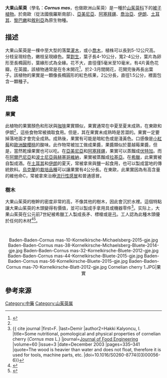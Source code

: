 {{medical}}
{{speciesbox
|name = 大果山茱萸
| image = CornusMas Fruits 01.jpg
| image_caption = 大果山茱萸的樹葉和果實
| genus = Cornus
| species = mas
| authority = [[Carl_Linnaeus|L.]]|range_map = Cornus mas range.svg
|synonyms_ref=
|synonyms={{collapsible list|bullets = true
|''Cornus erythrocarpa'' <small>St.-Lag.</small>
|''Cornus flava'' <small>Steud.</small>
|''Cornus homerica'' <small>Bubani</small>
|''Cornus mascula'' <small>L.</small>
|''Cornus nudiflora'' <small>Dumort.</small>
|''Cornus praecox'' <small>Stokes</small>
|''Cornus vernalis'' <small>Salisb.</small>
|''Eukrania mascula'' <small>(L.) Merr.</small>
|''Macrocarpium mas'' <small>(L.) Nakai</small>
}}}}
'''大果山茱萸'''（學名：'''''Cornus mas'''''，也做歐洲山茱萸）是一種於[[山茱萸科|山茱萸科]]下的[[被子植物|被子植物]]。於南歐（從法國俄羅斯南部）、[[亞美尼亞|亞美尼亞]]、[[阿塞拜疆|阿塞拜疆]]、[[喬治亞|喬治亞]]、[[伊朗|伊朗]]、[[土耳其|土耳其]]、[[黎巴嫩|黎巴嫩]]和[[敘利亞|敘利亞]]為原生物種。

== 描述 ==
大果山茱萸是一棵中至大型的落葉[[灌木|灌木]]，或小[[喬木|喬木]]，植株可以長到5-12公尺高。分枝呈現棕色，嫩枝呈現綠色。葉[[葉#对生|對生]]，葉子長4-10公分，寬2-4公分，葉片為卵形至長橢圓形，葉緣形式為全緣。花不大，直徑僅5毫米至10毫米，有4片黃色花瓣。在英國，該植物通常是在冬末開花<ref name=oxford>{{cite book |last=Nicholson |first=B.E. |last2=Wallis |first2=Michael |year=1963 |title=The Oxford Book of Garden Flowers |url= |location=London |publisher=Oxford University Press |page= |isbn=1131802403 }}</ref>，於2-3月間開花，花開完後再長出葉子。該植物的果實是一顆像長橢圓形的紅色核果，2公分長，直徑1.5公分，裡面包含一顆種子。

== 用處 ==
=== 果實 ===
此植物的果實顏色和形狀與[[咖啡|咖啡]]果實類似，果實通常在中夏至夏末成熟，在東歐和伊朗<ref name=oxford/>，這些食物常被摘取食用。但是，其在果實未成熟時是苦澀的。果實一定要掉落地面才會完全成熟。成熟後，果實有可能是暗紅色或是淺黃色。口感像是[[小紅莓|小紅莓]]和[[歐洲酸櫻桃|歐洲酸櫻桃]]的酸味。此作物常被加工做成果醬，果醬類似於蔓越莓果醬，但是，當然乾燥果實也可以吃。在[[亞美尼亞|亞美尼亞]]和[[阿塞拜疆|阿塞拜疆]]，果實可以蒸餾成[[伏特加|伏特加]]。而在[[阿爾巴尼亞|阿爾巴尼亞]]和[[波士尼亞與赫塞哥維納|波士尼亞與赫塞哥維納]]，果實被蒸餾成[[拉基亞|拉基亞]]。在[[希臘|希臘]]，此果實被自製成酒。在[[土耳其|土耳其]]和[[伊朗|伊朗]]的夏天，常被拿來與鹽一起食用，也可以製成當地的傳統飲料。[[烏克蘭|烏克蘭]]的[[栽培品種|栽培品種]]可以讓果實有4公分長。在東歐，此果實因為有高含量的維他命C，常被拿來治療[[流行性感冒|流行性感冒]]和普通感冒。

=== 樹木 ===
大果山茱萸的樹幹的密度非常的高，不像其他的樹木，因此會沉於水裡。這個特點讓大果山茱萸的木頭變得有價值，並可以製成手拿用具或機器零件<ref>{{ cite journal |first=F. |last=Demir |author2=Hakki Kalyoncu, I. |title=Some nutritional, pomological and physical properties of cornelian cherry (''Cornus mas'' L.) |journal=[[Journal_of_Food_Engineering|Journal of Food Engineering]] |volume=60 |issue=3 |date=December 2003 |pages=335–341 |quote=The wood is heavier than water and does not float, therefore it is used for tools, machine parts, etc. |doi=10.1016/S0260-8774(03)00056-6}}</ref>。实际上，大果山茱萸在公元前7世紀被希臘工人製成長矛、標槍或是[[弓|弓]]。工人認為此種木頭優於任何的木材<ref name = Markle>{{cite journal| title =The Macedonian Sarrissa, Spear and Related Armor| jstor =503007 | journal = [[American_Journal_of_Archaeology|American Journal of Archaeology]] | volume = 81 | issue = 3| pages = 323–339 [324]|date=Summer 1977| first = Minor M., III | last = Markle | doi =10.2307/503007}}</ref><ref name="alta m">{{cite web |title=Il Buttero |url=http://www.butteri-altamaremma.com/italiano/buttero.htm |archiveurl=https://web.archive.org/web/20110911123430/http://www.butteri-altamaremma.com/italiano/buttero.htm |archivedate=2011年9月11日 |publisher=Associazione Butteri d'Alta Maremma |language=it |accessdate=2016年3月13日 |deadurl=yes }}</ref>。

<br><center><gallery caption="大果山茱萸 - Cornus mas">
Baden-Baden-Cornus mas-10-Kornelkirsche-Michaelsberg-2015-gje.jpg
Baden-Baden-Cornus mas-38-Kornelkirsche-Michaelsberg-Bluete-2014-gje.jpg
Baden-Baden-Cornus mas-32-Kornelkirsche-Bluete-2012-gje.jpg
Baden-Baden-Cornus mas-44-Kornelkirsche-Bluete-2015-gje.jpg
Baden-Baden-Cornus mas-56-Kornelkirsche-Bluete-2015-gje.jpg
Baden-Baden-Cornus mas-70-Kornelkirsche-Blatt-2012-gje.jpg
Cornelian cherry 1.JPG|果實
</gallery></center>

== 參考來源 ==
{{reflist}}
{{Taxonbar|from=Q158642}}

[[Category:中藥|Category:中藥]]
[[Category:山茱萸属|Category:山茱萸属]]